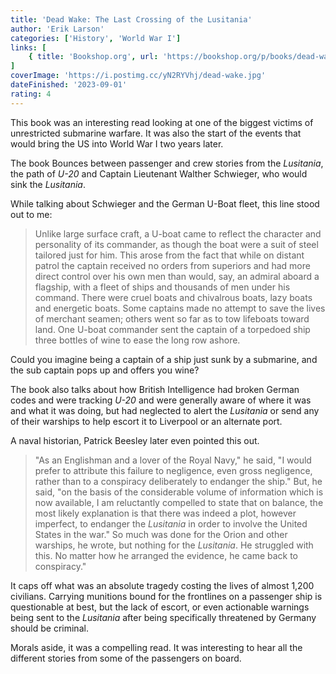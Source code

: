 ```yaml
---
title: 'Dead Wake: The Last Crossing of the Lusitania'
author: 'Erik Larson'
categories: ['History', 'World War I']
links: [
    { title: 'Bookshop.org', url: 'https://bookshop.org/p/books/dead-wake-the-last-crossing-of-the-lusitania-erik-larson/7296476?ean=9780307408877' }
]
coverImage: 'https://i.postimg.cc/yN2RYVhj/dead-wake.jpg'
dateFinished: '2023-09-01'
rating: 4
---
```

This book was an interesting read looking at one of the biggest victims of unrestricted submarine warfare. It was also the start of the events that would bring the US into World War I two years later.

The book Bounces between passenger and crew stories from the *Lusitania*, the path of *U-20* and Captain Lieutenant Walther Schwieger, who would sink the *Lusitania*.

While talking about Schwieger and the German U-Boat fleet, this line stood out to me:

> Unlike large surface craft, a U-boat came to reflect the character and personality of its commander, as though the boat were a suit of steel tailored just for him. This arose from the fact that while on distant patrol the captain received no orders from superiors and had more direct control over his own men than would, say, an admiral aboard a flagship, with a fleet of ships and thousands of men under his command. There were cruel boats and chivalrous boats, lazy boats and energetic boats. Some captains made no attempt to save the lives of merchant seamen; others went so far as to tow lifeboats toward land. One U-boat commander sent the captain of a torpedoed ship three bottles of wine to ease the long row ashore.

Could you imagine being a captain of a ship just sunk by a submarine, and the sub captain pops up and offers you wine?

The book also talks about how British Intelligence had broken German codes and were tracking *U-20* and were generally aware of where it was and what it was doing, but had neglected to alert the *Lusitania* or send any of their warships to help escort it to Liverpool or an alternate port.

A naval historian, Patrick Beesley later even pointed this out.

> "As an Englishman and a lover of the Royal Navy," he said, "I would prefer to attribute this failure to negligence, even gross negligence, rather than to a conspiracy deliberately to endanger the ship." But, he said, "on the basis of the considerable volume of information which is now available, I am reluctantly compelled to state that on balance, the most likely explanation is that there was indeed a plot, however imperfect, to endanger the *Lusitania* in order to involve the United States in the war." So much was done for the Orion and other warships, he wrote, but nothing for the *Lusitania*. He struggled with this. No matter how he arranged the evidence, he came back to conspiracy."

It caps off what was an absolute tragedy costing the lives of almost 1,200 civilians. Carrying munitions bound for the frontlines on a passenger ship is questionable at best, but the lack of escort, or even actionable warnings being sent to the *Lusitania* after being specifically threatened by Germany should be criminal.

Morals aside, it was a compelling read. It was interesting to hear all the different stories from some of the passengers on board.